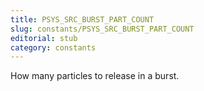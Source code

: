 ```yaml
---
title: PSYS_SRC_BURST_PART_COUNT
slug: constants/PSYS_SRC_BURST_PART_COUNT
editorial: stub
category: constants
---
```


<LSLConstant
	name="PSYS_SRC_BURST_PART_COUNT"
	type="integer"
	value="15"
/>

How many particles to release in a burst.
